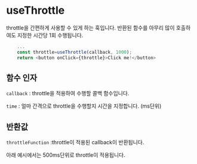 
<Meta of={Throttle} />

# useThrottle

throttle을 간편하게 사용할 수 있게 하는 훅입니다.
반환된 함수를 아무리 많이 호출하여도 지정한 시간당 1회 수행됩니다.

```typescript
    ...
    const throttle=useThrottle(callback, 1000);
    return <button onClick={throttle}>Click me!</button>
```

## 함수 인자

`callback` : throttle을 적용하여 수행할 콜백 함수입니다.

`time` : 얼마 간격으로 throttle을 수행할지 시간을 지정합니다. (ms단위)

## 반환값

`throttleFunction` :throttle이 적용된 callback이 반환됩니다.

아래 예시에서는 500ms단위로 throttle이 적용됩니다.

<Canvas of={Throttle.defaultStory} />
